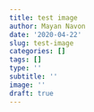 ```yaml
---
title: test image
author: Mayan Navon
date: '2020-04-22'
slug: test-image
categories: []
tags: []
type: ''
subtitle: ''
image: ''
draft: true
---
```

